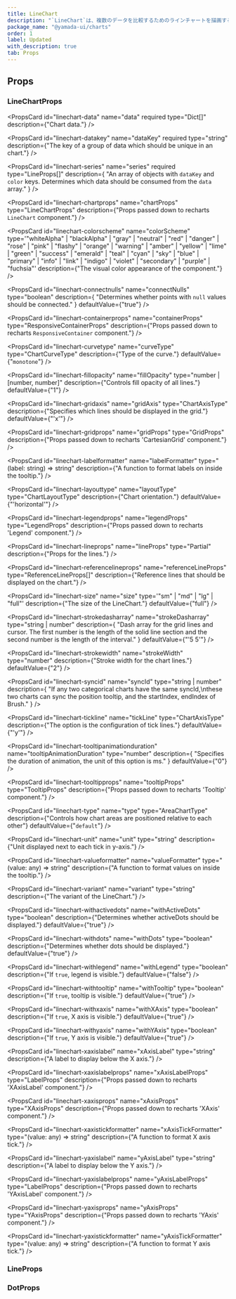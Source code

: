 ```yaml
---
title: LineChart
description: "`LineChart`は、複数のデータを比較するためのラインチャートを描画するコンポーネントです。"
package_name: "@yamada-ui/charts"
order: 1
label: Updated
with_description: true
tab: Props
---
```


## Props

### LineChartProps

<PropsCard
  id="linechart-data"
  name="data"
  required
  type="Dict<any>[]"
  description={"Chart data."}
/>

<PropsCard
  id="linechart-datakey"
  name="dataKey"
  required
  type="string"
  description={"The key of a group of data which should be unique in an chart."}
/>

<PropsCard
  id="linechart-series"
  name="series"
  required
  type="LineProps[]"
  description={
    "An array of objects with `dataKey` and `color` keys. Determines which data should be consumed from the `data` array."
  }
/>

<PropsCard id="linechart-_accept" name="_accept" type="CSSUIObject" />

<PropsCard id="linechart-_active" name="_active" type="CSSUIObject" />

<PropsCard id="linechart-_after" name="_after" type="CSSUIObject" />

<PropsCard id="linechart-_anylink" name="_anyLink" type="CSSUIObject" />

<PropsCard id="linechart-_autofill" name="_autofill" type="CSSUIObject" />

<PropsCard id="linechart-_backdrop" name="_backdrop" type="CSSUIObject" />

<PropsCard id="linechart-_before" name="_before" type="CSSUIObject" />

<PropsCard id="linechart-_between" name="_between" type="CSSUIObject" />

<PropsCard id="linechart-_blank" name="_blank" type="CSSUIObject" />

<PropsCard id="linechart-_checked" name="_checked" type="CSSUIObject" />

<PropsCard id="linechart-_cue" name="_cue" type="CSSUIObject" />

<PropsCard id="linechart-_cueregion" name="_cueRegion" type="CSSUIObject" />

<PropsCard id="linechart-_dark" name="_dark" type="CSSUIObject" />

<PropsCard id="linechart-_default" name="_default" type="CSSUIObject" />

<PropsCard id="linechart-_disabled" name="_disabled" type="CSSUIObject" />

<PropsCard id="linechart-_empty" name="_empty" type="CSSUIObject" />

<PropsCard id="linechart-_enabled" name="_enabled" type="CSSUIObject" />

<PropsCard id="linechart-_end" name="_end" type="CSSUIObject" />

<PropsCard id="linechart-_even" name="_even" type="CSSUIObject" />

<PropsCard id="linechart-_expanded" name="_expanded" type="CSSUIObject" />

<PropsCard
  id="linechart-_fileselector"
  name="_fileSelector"
  type="CSSUIObject"
/>

<PropsCard id="linechart-_filled" name="_filled" type="CSSUIObject" />

<PropsCard id="linechart-_first" name="_first" type="CSSUIObject" />

<PropsCard id="linechart-_firstletter" name="_firstLetter" type="CSSUIObject" />

<PropsCard id="linechart-_firstline" name="_firstLine" type="CSSUIObject" />

<PropsCard id="linechart-_focus" name="_focus" type="CSSUIObject" />

<PropsCard
  id="linechart-_focusvisible"
  name="_focusVisible"
  type="CSSUIObject"
/>

<PropsCard id="linechart-_focuswithin" name="_focusWithin" type="CSSUIObject" />

<PropsCard id="linechart-_fullscreen" name="_fullScreen" type="CSSUIObject" />

<PropsCard id="linechart-_grabbed" name="_grabbed" type="CSSUIObject" />

<PropsCard id="linechart-_groupaccept" name="_groupAccept" type="CSSUIObject" />

<PropsCard id="linechart-_groupactive" name="_groupActive" type="CSSUIObject" />

<PropsCard id="linechart-_groupblank" name="_groupBlank" type="CSSUIObject" />

<PropsCard
  id="linechart-_groupchecked"
  name="_groupChecked"
  type="CSSUIObject"
/>

<PropsCard
  id="linechart-_groupdisabled"
  name="_groupDisabled"
  type="CSSUIObject"
/>

<PropsCard
  id="linechart-_groupenabled"
  name="_groupEnabled"
  type="CSSUIObject"
/>

<PropsCard
  id="linechart-_groupexpanded"
  name="_groupExpanded"
  type="CSSUIObject"
/>

<PropsCard id="linechart-_groupfocus" name="_groupFocus" type="CSSUIObject" />

<PropsCard
  id="linechart-_groupfocusvisible"
  name="_groupFocusVisible"
  type="CSSUIObject"
/>

<PropsCard
  id="linechart-_groupfocuswithin"
  name="_groupFocusWithin"
  type="CSSUIObject"
/>

<PropsCard
  id="linechart-_groupgrabbed"
  name="_groupGrabbed"
  type="CSSUIObject"
/>

<PropsCard
  id="linechart-_grouphorizontal"
  name="_groupHorizontal"
  type="CSSUIObject"
/>

<PropsCard id="linechart-_grouphover" name="_groupHover" type="CSSUIObject" />

<PropsCard id="linechart-_groupidle" name="_groupIdle" type="CSSUIObject" />

<PropsCard
  id="linechart-_groupinvalid"
  name="_groupInvalid"
  type="CSSUIObject"
/>

<PropsCard id="linechart-_grouploaded" name="_groupLoaded" type="CSSUIObject" />

<PropsCard
  id="linechart-_grouploading"
  name="_groupLoading"
  type="CSSUIObject"
/>

<PropsCard
  id="linechart-_groupoptional"
  name="_groupOptional"
  type="CSSUIObject"
/>

<PropsCard
  id="linechart-_groupplaceholdershown"
  name="_groupPlaceholderShown"
  type="CSSUIObject"
/>

<PropsCard
  id="linechart-_grouppressed"
  name="_groupPressed"
  type="CSSUIObject"
/>

<PropsCard
  id="linechart-_groupreadonly"
  name="_groupReadOnly"
  type="CSSUIObject"
/>

<PropsCard
  id="linechart-_groupreadwrite"
  name="_groupReadWrite"
  type="CSSUIObject"
/>

<PropsCard id="linechart-_groupreject" name="_groupReject" type="CSSUIObject" />

<PropsCard
  id="linechart-_grouprequired"
  name="_groupRequired"
  type="CSSUIObject"
/>

<PropsCard
  id="linechart-_groupselected"
  name="_groupSelected"
  type="CSSUIObject"
/>

<PropsCard
  id="linechart-_groupuserinvalid"
  name="_groupUserInvalid"
  type="CSSUIObject"
/>

<PropsCard id="linechart-_groupvalid" name="_groupValid" type="CSSUIObject" />

<PropsCard
  id="linechart-_groupvertical"
  name="_groupVertical"
  type="CSSUIObject"
/>

<PropsCard id="linechart-_hidden" name="_hidden" type="CSSUIObject" />

<PropsCard id="linechart-_holiday" name="_holiday" type="CSSUIObject" />

<PropsCard id="linechart-_horizontal" name="_horizontal" type="CSSUIObject" />

<PropsCard id="linechart-_hover" name="_hover" type="CSSUIObject" />

<PropsCard id="linechart-_idle" name="_idle" type="CSSUIObject" />

<PropsCard
  id="linechart-_indeterminate"
  name="_indeterminate"
  type="CSSUIObject"
/>

<PropsCard id="linechart-_inrange" name="_inRange" type="CSSUIObject" />

<PropsCard id="linechart-_invalid" name="_invalid" type="CSSUIObject" />

<PropsCard id="linechart-_last" name="_last" type="CSSUIObject" />

<PropsCard id="linechart-_light" name="_light" type="CSSUIObject" />

<PropsCard id="linechart-_link" name="_link" type="CSSUIObject" />

<PropsCard id="linechart-_loaded" name="_loaded" type="CSSUIObject" />

<PropsCard id="linechart-_loading" name="_loading" type="CSSUIObject" />

<PropsCard id="linechart-_marker" name="_marker" type="CSSUIObject" />

<PropsCard id="linechart-_mediadark" name="_mediaDark" type="CSSUIObject" />

<PropsCard id="linechart-_medialight" name="_mediaLight" type="CSSUIObject" />

<PropsCard
  id="linechart-_mediareducemotion"
  name="_mediaReduceMotion"
  type="CSSUIObject"
/>

<PropsCard id="linechart-_modal" name="_modal" type="CSSUIObject" />

<PropsCard
  id="linechart-_nativeactive"
  name="_nativeActive"
  type="CSSUIObject"
/>

<PropsCard
  id="linechart-_nativechecked"
  name="_nativeChecked"
  type="CSSUIObject"
/>

<PropsCard
  id="linechart-_nativedisabled"
  name="_nativeDisabled"
  type="CSSUIObject"
/>

<PropsCard id="linechart-_nativefocus" name="_nativeFocus" type="CSSUIObject" />

<PropsCard
  id="linechart-_nativefocusvisible"
  name="_nativeFocusVisible"
  type="CSSUIObject"
/>

<PropsCard
  id="linechart-_nativefocuswithin"
  name="_nativeFocusWithin"
  type="CSSUIObject"
/>

<PropsCard
  id="linechart-_nativehidden"
  name="_nativeHidden"
  type="CSSUIObject"
/>

<PropsCard id="linechart-_nativehover" name="_nativeHover" type="CSSUIObject" />

<PropsCard
  id="linechart-_nativereadonly"
  name="_nativeReadOnly"
  type="CSSUIObject"
/>

<PropsCard
  id="linechart-_nativetarget"
  name="_nativeTarget"
  type="CSSUIObject"
/>

<PropsCard id="linechart-_nativevalid" name="_nativeValid" type="CSSUIObject" />

<PropsCard id="linechart-_notfirst" name="_notFirst" type="CSSUIObject" />

<PropsCard id="linechart-_notlast" name="_notLast" type="CSSUIObject" />

<PropsCard id="linechart-_nottarget" name="_notTarget" type="CSSUIObject" />

<PropsCard id="linechart-_odd" name="_odd" type="CSSUIObject" />

<PropsCard id="linechart-_only" name="_only" type="CSSUIObject" />

<PropsCard id="linechart-_optional" name="_optional" type="CSSUIObject" />

<PropsCard id="linechart-_outrange" name="_outRange" type="CSSUIObject" />

<PropsCard id="linechart-_outside" name="_outside" type="CSSUIObject" />

<PropsCard id="linechart-_paused" name="_paused" type="CSSUIObject" />

<PropsCard id="linechart-_peeraccept" name="_peerAccept" type="CSSUIObject" />

<PropsCard id="linechart-_peeractive" name="_peerActive" type="CSSUIObject" />

<PropsCard id="linechart-_peerblank" name="_peerBlank" type="CSSUIObject" />

<PropsCard id="linechart-_peerchecked" name="_peerChecked" type="CSSUIObject" />

<PropsCard
  id="linechart-_peerdisabled"
  name="_peerDisabled"
  type="CSSUIObject"
/>

<PropsCard id="linechart-_peerenabled" name="_peerEnabled" type="CSSUIObject" />

<PropsCard
  id="linechart-_peerexpanded"
  name="_peerExpanded"
  type="CSSUIObject"
/>

<PropsCard id="linechart-_peerfocus" name="_peerFocus" type="CSSUIObject" />

<PropsCard
  id="linechart-_peerfocusvisible"
  name="_peerFocusVisible"
  type="CSSUIObject"
/>

<PropsCard
  id="linechart-_peerfocuswithin"
  name="_peerFocusWithin"
  type="CSSUIObject"
/>

<PropsCard id="linechart-_peergrabbed" name="_peerGrabbed" type="CSSUIObject" />

<PropsCard
  id="linechart-_peerhorizontal"
  name="_peerHorizontal"
  type="CSSUIObject"
/>

<PropsCard id="linechart-_peerhover" name="_peerHover" type="CSSUIObject" />

<PropsCard id="linechart-_peeridle" name="_peerIdle" type="CSSUIObject" />

<PropsCard id="linechart-_peerinvalid" name="_peerInvalid" type="CSSUIObject" />

<PropsCard id="linechart-_peerloaded" name="_peerLoaded" type="CSSUIObject" />

<PropsCard id="linechart-_peerloading" name="_peerLoading" type="CSSUIObject" />

<PropsCard
  id="linechart-_peeroptional"
  name="_peerOptional"
  type="CSSUIObject"
/>

<PropsCard
  id="linechart-_peerplaceholdershown"
  name="_peerPlaceholderShown"
  type="CSSUIObject"
/>

<PropsCard id="linechart-_peerpressed" name="_peerPressed" type="CSSUIObject" />

<PropsCard
  id="linechart-_peerreadonly"
  name="_peerReadOnly"
  type="CSSUIObject"
/>

<PropsCard
  id="linechart-_peerreadwrite"
  name="_peerReadWrite"
  type="CSSUIObject"
/>

<PropsCard id="linechart-_peerreject" name="_peerReject" type="CSSUIObject" />

<PropsCard
  id="linechart-_peerrequired"
  name="_peerRequired"
  type="CSSUIObject"
/>

<PropsCard
  id="linechart-_peerselected"
  name="_peerSelected"
  type="CSSUIObject"
/>

<PropsCard
  id="linechart-_peeruserinvalid"
  name="_peerUserInvalid"
  type="CSSUIObject"
/>

<PropsCard id="linechart-_peervalid" name="_peerValid" type="CSSUIObject" />

<PropsCard
  id="linechart-_peervertical"
  name="_peerVertical"
  type="CSSUIObject"
/>

<PropsCard id="linechart-_picture" name="_picture" type="CSSUIObject" />

<PropsCard id="linechart-_placeholder" name="_placeholder" type="CSSUIObject" />

<PropsCard
  id="linechart-_placeholdershown"
  name="_placeholderShown"
  type="CSSUIObject"
/>

<PropsCard id="linechart-_playing" name="_playing" type="CSSUIObject" />

<PropsCard id="linechart-_pressed" name="_pressed" type="CSSUIObject" />

<PropsCard id="linechart-_print" name="_print" type="CSSUIObject" />

<PropsCard id="linechart-_readonly" name="_readOnly" type="CSSUIObject" />

<PropsCard id="linechart-_readwrite" name="_readWrite" type="CSSUIObject" />

<PropsCard id="linechart-_reject" name="_reject" type="CSSUIObject" />

<PropsCard id="linechart-_required" name="_required" type="CSSUIObject" />

<PropsCard id="linechart-_ripple" name="_ripple" type="CSSUIObject" />

<PropsCard id="linechart-_scrollbar" name="_scrollbar" type="CSSUIObject" />

<PropsCard
  id="linechart-_scrollbarbutton"
  name="_scrollbarButton"
  type="CSSUIObject"
/>

<PropsCard
  id="linechart-_scrollbarcorner"
  name="_scrollbarCorner"
  type="CSSUIObject"
/>

<PropsCard
  id="linechart-_scrollbarthumb"
  name="_scrollbarThumb"
  type="CSSUIObject"
/>

<PropsCard
  id="linechart-_scrollbartrack"
  name="_scrollbarTrack"
  type="CSSUIObject"
/>

<PropsCard
  id="linechart-_scrollbartrackpiece"
  name="_scrollbarTrackPiece"
  type="CSSUIObject"
/>

<PropsCard id="linechart-_selected" name="_selected" type="CSSUIObject" />

<PropsCard id="linechart-_selection" name="_selection" type="CSSUIObject" />

<PropsCard id="linechart-_start" name="_start" type="CSSUIObject" />

<PropsCard id="linechart-_target" name="_target" type="CSSUIObject" />

<PropsCard id="linechart-_today" name="_today" type="CSSUIObject" />

<PropsCard id="linechart-_userinvalid" name="_userInvalid" type="CSSUIObject" />

<PropsCard id="linechart-_valid" name="_valid" type="CSSUIObject" />

<PropsCard id="linechart-_vertical" name="_vertical" type="CSSUIObject" />

<PropsCard id="linechart-_visited" name="_visited" type="CSSUIObject" />

<PropsCard id="linechart-_weekend" name="_weekend" type="CSSUIObject" />

<PropsCard
  id="linechart-chartprops"
  name="chartProps"
  type="LineChartProps"
  description={"Props passed down to recharts `LineChart` component."}
/>

<PropsCard
  id="linechart-colorscheme"
  name="colorScheme"
  type='"whiteAlpha" | "blackAlpha" | "gray" | "neutral" | "red" | "danger" | "rose" | "pink" | "flashy" | "orange" | "warning" | "amber" | "yellow" | "lime" | "green" | "success" | "emerald" | "teal" | "cyan" | "sky" | "blue" | "primary" | "info" | "link" | "indigo" | "violet" | "secondary" | "purple" | "fuchsia"'
  description={"The visual color appearance of the component."}
/>

<PropsCard
  id="linechart-connectnulls"
  name="connectNulls"
  type="boolean"
  description={
    "Determines whether points with `null` values should be connected."
  }
  defaultValue={"true"}
/>

<PropsCard
  id="linechart-containerprops"
  name="containerProps"
  type="ResponsiveContainerProps"
  description={"Props passed down to recharts `ResponsiveContainer` component."}
/>

<PropsCard
  id="linechart-curvetype"
  name="curveType"
  type="ChartCurveType"
  description={"Type of the curve."}
  defaultValue={"`monotone`"}
/>

<PropsCard
  id="linechart-fillopacity"
  name="fillOpacity"
  type="number | [number, number]"
  description={"Controls fill opacity of all lines."}
  defaultValue={"1"}
/>

<PropsCard
  id="linechart-gridaxis"
  name="gridAxis"
  type="ChartAxisType"
  description={"Specifies which lines should be displayed in the grid."}
  defaultValue={"'x'"}
/>

<PropsCard
  id="linechart-gridprops"
  name="gridProps"
  type="GridProps"
  description={"Props passed down to recharts 'CartesianGrid' component."}
/>

<PropsCard
  id="linechart-labelformatter"
  name="labelFormatter"
  type="(label: string) => string"
  description={"A function to format labels on inside the tooltip."}
/>

<PropsCard
  id="linechart-layouttype"
  name="layoutType"
  type="ChartLayoutType"
  description={"Chart orientation."}
  defaultValue={"'horizontal'"}
/>

<PropsCard
  id="linechart-legendprops"
  name="legendProps"
  type="LegendProps"
  description={"Props passed down to recharts 'Legend' component."}
/>

<PropsCard
  id="linechart-lineprops"
  name="lineProps"
  type="Partial<LineProps>"
  description={"Props for the lines."}
/>

<PropsCard
  id="linechart-referencelineprops"
  name="referenceLineProps"
  type="ReferenceLineProps[]"
  description={"Reference lines that should be displayed on the chart."}
/>

<PropsCard
  id="linechart-size"
  name="size"
  type='"sm" | "md" | "lg" | "full"'
  description={"The size of the LineChart."}
  defaultValue={"full"}
/>

<PropsCard
  id="linechart-strokedasharray"
  name="strokeDasharray"
  type="string | number"
  description={
    "Dash array for the grid lines and cursor. The first number is the length of the solid line section and the second number is the length of the interval."
  }
  defaultValue={"'5 5'"}
/>

<PropsCard
  id="linechart-strokewidth"
  name="strokeWidth"
  type="number"
  description={"Stroke width for the chart lines."}
  defaultValue={"2"}
/>

<PropsCard
  id="linechart-syncid"
  name="syncId"
  type="string | number"
  description={
    "If any two categorical charts have the same syncId,\nthese two charts can sync the position tooltip, and the startIndex, endIndex of Brush."
  }
/>

<PropsCard
  id="linechart-tickline"
  name="tickLine"
  type="ChartAxisType"
  description={"The option is the configuration of tick lines."}
  defaultValue={"'y'"}
/>

<PropsCard
  id="linechart-tooltipanimationduration"
  name="tooltipAnimationDuration"
  type="number"
  description={
    "Specifies the duration of animation, the unit of this option is ms."
  }
  defaultValue={"0"}
/>

<PropsCard
  id="linechart-tooltipprops"
  name="tooltipProps"
  type="TooltipProps"
  description={"Props passed down to recharts 'Tooltip' component."}
/>

<PropsCard
  id="linechart-type"
  name="type"
  type="AreaChartType"
  description={"Controls how chart areas are positioned relative to each other"}
  defaultValue={"`default`"}
/>

<PropsCard
  id="linechart-unit"
  name="unit"
  type="string"
  description={"Unit displayed next to each tick in y-axis."}
/>

<PropsCard
  id="linechart-valueformatter"
  name="valueFormatter"
  type="(value: any) => string"
  description={"A function to format values on inside the tooltip."}
/>

<PropsCard
  id="linechart-variant"
  name="variant"
  type="string"
  description={"The variant of the LineChart."}
/>

<PropsCard
  id="linechart-withactivedots"
  name="withActiveDots"
  type="boolean"
  description={"Determines whether activeDots should be displayed."}
  defaultValue={"true"}
/>

<PropsCard
  id="linechart-withdots"
  name="withDots"
  type="boolean"
  description={"Determines whether dots should be displayed."}
  defaultValue={"true"}
/>

<PropsCard
  id="linechart-withlegend"
  name="withLegend"
  type="boolean"
  description={"If `true`, legend is visible."}
  defaultValue={"false"}
/>

<PropsCard
  id="linechart-withtooltip"
  name="withTooltip"
  type="boolean"
  description={"If `true`, tooltip is visible."}
  defaultValue={"true"}
/>

<PropsCard
  id="linechart-withxaxis"
  name="withXAxis"
  type="boolean"
  description={"If `true`, X axis is visible."}
  defaultValue={"true"}
/>

<PropsCard
  id="linechart-withyaxis"
  name="withYAxis"
  type="boolean"
  description={"If `true`, Y axis is visible."}
  defaultValue={"true"}
/>

<PropsCard
  id="linechart-xaxislabel"
  name="xAxisLabel"
  type="string"
  description={"A label to display below the X axis."}
/>

<PropsCard
  id="linechart-xaxislabelprops"
  name="xAxisLabelProps"
  type="LabelProps"
  description={"Props passed down to recharts 'XAxisLabel' component."}
/>

<PropsCard
  id="linechart-xaxisprops"
  name="xAxisProps"
  type="XAxisProps"
  description={"Props passed down to recharts 'XAxis' component."}
/>

<PropsCard
  id="linechart-xaxistickformatter"
  name="xAxisTickFormatter"
  type="(value: any) => string"
  description={"A function to format X axis tick."}
/>

<PropsCard
  id="linechart-yaxislabel"
  name="yAxisLabel"
  type="string"
  description={"A label to display below the Y axis."}
/>

<PropsCard
  id="linechart-yaxislabelprops"
  name="yAxisLabelProps"
  type="LabelProps"
  description={"Props passed down to recharts 'YAxisLabel' component."}
/>

<PropsCard
  id="linechart-yaxisprops"
  name="yAxisProps"
  type="YAxisProps"
  description={"Props passed down to recharts 'YAxis' component."}
/>

<PropsCard
  id="linechart-yaxistickformatter"
  name="yAxisTickFormatter"
  type="(value: any) => string"
  description={"A function to format Y axis tick."}
/>

### LineProps

<PropsCard id="line-_accept" name="_accept" type="CSSUIObject" />

<PropsCard id="line-_active" name="_active" type="CSSUIObject" />

<PropsCard id="line-_after" name="_after" type="CSSUIObject" />

<PropsCard id="line-_anylink" name="_anyLink" type="CSSUIObject" />

<PropsCard id="line-_autofill" name="_autofill" type="CSSUIObject" />

<PropsCard id="line-_backdrop" name="_backdrop" type="CSSUIObject" />

<PropsCard id="line-_before" name="_before" type="CSSUIObject" />

<PropsCard id="line-_between" name="_between" type="CSSUIObject" />

<PropsCard id="line-_blank" name="_blank" type="CSSUIObject" />

<PropsCard id="line-_checked" name="_checked" type="CSSUIObject" />

<PropsCard id="line-_cue" name="_cue" type="CSSUIObject" />

<PropsCard id="line-_cueregion" name="_cueRegion" type="CSSUIObject" />

<PropsCard id="line-_dark" name="_dark" type="CSSUIObject" />

<PropsCard id="line-_default" name="_default" type="CSSUIObject" />

<PropsCard id="line-_disabled" name="_disabled" type="CSSUIObject" />

<PropsCard id="line-_empty" name="_empty" type="CSSUIObject" />

<PropsCard id="line-_enabled" name="_enabled" type="CSSUIObject" />

<PropsCard id="line-_end" name="_end" type="CSSUIObject" />

<PropsCard id="line-_even" name="_even" type="CSSUIObject" />

<PropsCard id="line-_expanded" name="_expanded" type="CSSUIObject" />

<PropsCard id="line-_fileselector" name="_fileSelector" type="CSSUIObject" />

<PropsCard id="line-_filled" name="_filled" type="CSSUIObject" />

<PropsCard id="line-_first" name="_first" type="CSSUIObject" />

<PropsCard id="line-_firstletter" name="_firstLetter" type="CSSUIObject" />

<PropsCard id="line-_firstline" name="_firstLine" type="CSSUIObject" />

<PropsCard id="line-_focus" name="_focus" type="CSSUIObject" />

<PropsCard id="line-_focusvisible" name="_focusVisible" type="CSSUIObject" />

<PropsCard id="line-_focuswithin" name="_focusWithin" type="CSSUIObject" />

<PropsCard id="line-_fullscreen" name="_fullScreen" type="CSSUIObject" />

<PropsCard id="line-_grabbed" name="_grabbed" type="CSSUIObject" />

<PropsCard id="line-_groupaccept" name="_groupAccept" type="CSSUIObject" />

<PropsCard id="line-_groupactive" name="_groupActive" type="CSSUIObject" />

<PropsCard id="line-_groupblank" name="_groupBlank" type="CSSUIObject" />

<PropsCard id="line-_groupchecked" name="_groupChecked" type="CSSUIObject" />

<PropsCard id="line-_groupdisabled" name="_groupDisabled" type="CSSUIObject" />

<PropsCard id="line-_groupenabled" name="_groupEnabled" type="CSSUIObject" />

<PropsCard id="line-_groupexpanded" name="_groupExpanded" type="CSSUIObject" />

<PropsCard id="line-_groupfocus" name="_groupFocus" type="CSSUIObject" />

<PropsCard
  id="line-_groupfocusvisible"
  name="_groupFocusVisible"
  type="CSSUIObject"
/>

<PropsCard
  id="line-_groupfocuswithin"
  name="_groupFocusWithin"
  type="CSSUIObject"
/>

<PropsCard id="line-_groupgrabbed" name="_groupGrabbed" type="CSSUIObject" />

<PropsCard
  id="line-_grouphorizontal"
  name="_groupHorizontal"
  type="CSSUIObject"
/>

<PropsCard id="line-_grouphover" name="_groupHover" type="CSSUIObject" />

<PropsCard id="line-_groupidle" name="_groupIdle" type="CSSUIObject" />

<PropsCard id="line-_groupinvalid" name="_groupInvalid" type="CSSUIObject" />

<PropsCard id="line-_grouploaded" name="_groupLoaded" type="CSSUIObject" />

<PropsCard id="line-_grouploading" name="_groupLoading" type="CSSUIObject" />

<PropsCard id="line-_groupoptional" name="_groupOptional" type="CSSUIObject" />

<PropsCard
  id="line-_groupplaceholdershown"
  name="_groupPlaceholderShown"
  type="CSSUIObject"
/>

<PropsCard id="line-_grouppressed" name="_groupPressed" type="CSSUIObject" />

<PropsCard id="line-_groupreadonly" name="_groupReadOnly" type="CSSUIObject" />

<PropsCard
  id="line-_groupreadwrite"
  name="_groupReadWrite"
  type="CSSUIObject"
/>

<PropsCard id="line-_groupreject" name="_groupReject" type="CSSUIObject" />

<PropsCard id="line-_grouprequired" name="_groupRequired" type="CSSUIObject" />

<PropsCard id="line-_groupselected" name="_groupSelected" type="CSSUIObject" />

<PropsCard
  id="line-_groupuserinvalid"
  name="_groupUserInvalid"
  type="CSSUIObject"
/>

<PropsCard id="line-_groupvalid" name="_groupValid" type="CSSUIObject" />

<PropsCard id="line-_groupvertical" name="_groupVertical" type="CSSUIObject" />

<PropsCard id="line-_hidden" name="_hidden" type="CSSUIObject" />

<PropsCard id="line-_holiday" name="_holiday" type="CSSUIObject" />

<PropsCard id="line-_horizontal" name="_horizontal" type="CSSUIObject" />

<PropsCard id="line-_hover" name="_hover" type="CSSUIObject" />

<PropsCard id="line-_idle" name="_idle" type="CSSUIObject" />

<PropsCard id="line-_indeterminate" name="_indeterminate" type="CSSUIObject" />

<PropsCard id="line-_inrange" name="_inRange" type="CSSUIObject" />

<PropsCard id="line-_invalid" name="_invalid" type="CSSUIObject" />

<PropsCard id="line-_last" name="_last" type="CSSUIObject" />

<PropsCard id="line-_light" name="_light" type="CSSUIObject" />

<PropsCard id="line-_link" name="_link" type="CSSUIObject" />

<PropsCard id="line-_loaded" name="_loaded" type="CSSUIObject" />

<PropsCard id="line-_loading" name="_loading" type="CSSUIObject" />

<PropsCard id="line-_marker" name="_marker" type="CSSUIObject" />

<PropsCard id="line-_mediadark" name="_mediaDark" type="CSSUIObject" />

<PropsCard id="line-_medialight" name="_mediaLight" type="CSSUIObject" />

<PropsCard
  id="line-_mediareducemotion"
  name="_mediaReduceMotion"
  type="CSSUIObject"
/>

<PropsCard id="line-_modal" name="_modal" type="CSSUIObject" />

<PropsCard id="line-_nativeactive" name="_nativeActive" type="CSSUIObject" />

<PropsCard id="line-_nativechecked" name="_nativeChecked" type="CSSUIObject" />

<PropsCard
  id="line-_nativedisabled"
  name="_nativeDisabled"
  type="CSSUIObject"
/>

<PropsCard id="line-_nativefocus" name="_nativeFocus" type="CSSUIObject" />

<PropsCard
  id="line-_nativefocusvisible"
  name="_nativeFocusVisible"
  type="CSSUIObject"
/>

<PropsCard
  id="line-_nativefocuswithin"
  name="_nativeFocusWithin"
  type="CSSUIObject"
/>

<PropsCard id="line-_nativehidden" name="_nativeHidden" type="CSSUIObject" />

<PropsCard id="line-_nativehover" name="_nativeHover" type="CSSUIObject" />

<PropsCard
  id="line-_nativereadonly"
  name="_nativeReadOnly"
  type="CSSUIObject"
/>

<PropsCard id="line-_nativetarget" name="_nativeTarget" type="CSSUIObject" />

<PropsCard id="line-_nativevalid" name="_nativeValid" type="CSSUIObject" />

<PropsCard id="line-_notfirst" name="_notFirst" type="CSSUIObject" />

<PropsCard id="line-_notlast" name="_notLast" type="CSSUIObject" />

<PropsCard id="line-_nottarget" name="_notTarget" type="CSSUIObject" />

<PropsCard id="line-_odd" name="_odd" type="CSSUIObject" />

<PropsCard id="line-_only" name="_only" type="CSSUIObject" />

<PropsCard id="line-_optional" name="_optional" type="CSSUIObject" />

<PropsCard id="line-_outrange" name="_outRange" type="CSSUIObject" />

<PropsCard id="line-_outside" name="_outside" type="CSSUIObject" />

<PropsCard id="line-_paused" name="_paused" type="CSSUIObject" />

<PropsCard id="line-_peeraccept" name="_peerAccept" type="CSSUIObject" />

<PropsCard id="line-_peeractive" name="_peerActive" type="CSSUIObject" />

<PropsCard id="line-_peerblank" name="_peerBlank" type="CSSUIObject" />

<PropsCard id="line-_peerchecked" name="_peerChecked" type="CSSUIObject" />

<PropsCard id="line-_peerdisabled" name="_peerDisabled" type="CSSUIObject" />

<PropsCard id="line-_peerenabled" name="_peerEnabled" type="CSSUIObject" />

<PropsCard id="line-_peerexpanded" name="_peerExpanded" type="CSSUIObject" />

<PropsCard id="line-_peerfocus" name="_peerFocus" type="CSSUIObject" />

<PropsCard
  id="line-_peerfocusvisible"
  name="_peerFocusVisible"
  type="CSSUIObject"
/>

<PropsCard
  id="line-_peerfocuswithin"
  name="_peerFocusWithin"
  type="CSSUIObject"
/>

<PropsCard id="line-_peergrabbed" name="_peerGrabbed" type="CSSUIObject" />

<PropsCard
  id="line-_peerhorizontal"
  name="_peerHorizontal"
  type="CSSUIObject"
/>

<PropsCard id="line-_peerhover" name="_peerHover" type="CSSUIObject" />

<PropsCard id="line-_peeridle" name="_peerIdle" type="CSSUIObject" />

<PropsCard id="line-_peerinvalid" name="_peerInvalid" type="CSSUIObject" />

<PropsCard id="line-_peerloaded" name="_peerLoaded" type="CSSUIObject" />

<PropsCard id="line-_peerloading" name="_peerLoading" type="CSSUIObject" />

<PropsCard id="line-_peeroptional" name="_peerOptional" type="CSSUIObject" />

<PropsCard
  id="line-_peerplaceholdershown"
  name="_peerPlaceholderShown"
  type="CSSUIObject"
/>

<PropsCard id="line-_peerpressed" name="_peerPressed" type="CSSUIObject" />

<PropsCard id="line-_peerreadonly" name="_peerReadOnly" type="CSSUIObject" />

<PropsCard id="line-_peerreadwrite" name="_peerReadWrite" type="CSSUIObject" />

<PropsCard id="line-_peerreject" name="_peerReject" type="CSSUIObject" />

<PropsCard id="line-_peerrequired" name="_peerRequired" type="CSSUIObject" />

<PropsCard id="line-_peerselected" name="_peerSelected" type="CSSUIObject" />

<PropsCard
  id="line-_peeruserinvalid"
  name="_peerUserInvalid"
  type="CSSUIObject"
/>

<PropsCard id="line-_peervalid" name="_peerValid" type="CSSUIObject" />

<PropsCard id="line-_peervertical" name="_peerVertical" type="CSSUIObject" />

<PropsCard id="line-_picture" name="_picture" type="CSSUIObject" />

<PropsCard id="line-_placeholder" name="_placeholder" type="CSSUIObject" />

<PropsCard
  id="line-_placeholdershown"
  name="_placeholderShown"
  type="CSSUIObject"
/>

<PropsCard id="line-_playing" name="_playing" type="CSSUIObject" />

<PropsCard id="line-_pressed" name="_pressed" type="CSSUIObject" />

<PropsCard id="line-_print" name="_print" type="CSSUIObject" />

<PropsCard id="line-_readonly" name="_readOnly" type="CSSUIObject" />

<PropsCard id="line-_readwrite" name="_readWrite" type="CSSUIObject" />

<PropsCard id="line-_reject" name="_reject" type="CSSUIObject" />

<PropsCard id="line-_required" name="_required" type="CSSUIObject" />

<PropsCard id="line-_ripple" name="_ripple" type="CSSUIObject" />

<PropsCard id="line-_scrollbar" name="_scrollbar" type="CSSUIObject" />

<PropsCard
  id="line-_scrollbarbutton"
  name="_scrollbarButton"
  type="CSSUIObject"
/>

<PropsCard
  id="line-_scrollbarcorner"
  name="_scrollbarCorner"
  type="CSSUIObject"
/>

<PropsCard
  id="line-_scrollbarthumb"
  name="_scrollbarThumb"
  type="CSSUIObject"
/>

<PropsCard
  id="line-_scrollbartrack"
  name="_scrollbarTrack"
  type="CSSUIObject"
/>

<PropsCard
  id="line-_scrollbartrackpiece"
  name="_scrollbarTrackPiece"
  type="CSSUIObject"
/>

<PropsCard id="line-_selected" name="_selected" type="CSSUIObject" />

<PropsCard id="line-_selection" name="_selection" type="CSSUIObject" />

<PropsCard id="line-_start" name="_start" type="CSSUIObject" />

<PropsCard id="line-_target" name="_target" type="CSSUIObject" />

<PropsCard id="line-_today" name="_today" type="CSSUIObject" />

<PropsCard id="line-_userinvalid" name="_userInvalid" type="CSSUIObject" />

<PropsCard id="line-_valid" name="_valid" type="CSSUIObject" />

<PropsCard id="line-_vertical" name="_vertical" type="CSSUIObject" />

<PropsCard id="line-_visited" name="_visited" type="CSSUIObject" />

<PropsCard id="line-_weekend" name="_weekend" type="CSSUIObject" />

<PropsCard id="line-activedot" name="activeDot" type="DotProps" />

<PropsCard
  id="line-color"
  name="color"
  type='UIValue<"border" | "link" | Color | "current" | "focus" | "whiteAlpha.50" | "whiteAlpha.100" | "whiteAlpha.200" | "whiteAlpha.300" | "whiteAlpha.400" | "whiteAlpha.500" | ... 319 more ... | "link.950">'
/>

<PropsCard id="line-dimdot" name="dimDot" type="DotProps" />

<PropsCard id="line-dimline" name="dimLine" type="Partial<LineProps>" />

<PropsCard id="line-dot" name="dot" type="DotProps" />

### DotProps

<PropsCard id="dot-_accept" name="_accept" type="CSSUIObject" />

<PropsCard id="dot-_active" name="_active" type="CSSUIObject" />

<PropsCard id="dot-_after" name="_after" type="CSSUIObject" />

<PropsCard id="dot-_anylink" name="_anyLink" type="CSSUIObject" />

<PropsCard id="dot-_autofill" name="_autofill" type="CSSUIObject" />

<PropsCard id="dot-_backdrop" name="_backdrop" type="CSSUIObject" />

<PropsCard id="dot-_before" name="_before" type="CSSUIObject" />

<PropsCard id="dot-_between" name="_between" type="CSSUIObject" />

<PropsCard id="dot-_blank" name="_blank" type="CSSUIObject" />

<PropsCard id="dot-_checked" name="_checked" type="CSSUIObject" />

<PropsCard id="dot-_cue" name="_cue" type="CSSUIObject" />

<PropsCard id="dot-_cueregion" name="_cueRegion" type="CSSUIObject" />

<PropsCard id="dot-_dark" name="_dark" type="CSSUIObject" />

<PropsCard id="dot-_default" name="_default" type="CSSUIObject" />

<PropsCard id="dot-_disabled" name="_disabled" type="CSSUIObject" />

<PropsCard id="dot-_empty" name="_empty" type="CSSUIObject" />

<PropsCard id="dot-_enabled" name="_enabled" type="CSSUIObject" />

<PropsCard id="dot-_end" name="_end" type="CSSUIObject" />

<PropsCard id="dot-_even" name="_even" type="CSSUIObject" />

<PropsCard id="dot-_expanded" name="_expanded" type="CSSUIObject" />

<PropsCard id="dot-_fileselector" name="_fileSelector" type="CSSUIObject" />

<PropsCard id="dot-_filled" name="_filled" type="CSSUIObject" />

<PropsCard id="dot-_first" name="_first" type="CSSUIObject" />

<PropsCard id="dot-_firstletter" name="_firstLetter" type="CSSUIObject" />

<PropsCard id="dot-_firstline" name="_firstLine" type="CSSUIObject" />

<PropsCard id="dot-_focus" name="_focus" type="CSSUIObject" />

<PropsCard id="dot-_focusvisible" name="_focusVisible" type="CSSUIObject" />

<PropsCard id="dot-_focuswithin" name="_focusWithin" type="CSSUIObject" />

<PropsCard id="dot-_fullscreen" name="_fullScreen" type="CSSUIObject" />

<PropsCard id="dot-_grabbed" name="_grabbed" type="CSSUIObject" />

<PropsCard id="dot-_groupaccept" name="_groupAccept" type="CSSUIObject" />

<PropsCard id="dot-_groupactive" name="_groupActive" type="CSSUIObject" />

<PropsCard id="dot-_groupblank" name="_groupBlank" type="CSSUIObject" />

<PropsCard id="dot-_groupchecked" name="_groupChecked" type="CSSUIObject" />

<PropsCard id="dot-_groupdisabled" name="_groupDisabled" type="CSSUIObject" />

<PropsCard id="dot-_groupenabled" name="_groupEnabled" type="CSSUIObject" />

<PropsCard id="dot-_groupexpanded" name="_groupExpanded" type="CSSUIObject" />

<PropsCard id="dot-_groupfocus" name="_groupFocus" type="CSSUIObject" />

<PropsCard
  id="dot-_groupfocusvisible"
  name="_groupFocusVisible"
  type="CSSUIObject"
/>

<PropsCard
  id="dot-_groupfocuswithin"
  name="_groupFocusWithin"
  type="CSSUIObject"
/>

<PropsCard id="dot-_groupgrabbed" name="_groupGrabbed" type="CSSUIObject" />

<PropsCard
  id="dot-_grouphorizontal"
  name="_groupHorizontal"
  type="CSSUIObject"
/>

<PropsCard id="dot-_grouphover" name="_groupHover" type="CSSUIObject" />

<PropsCard id="dot-_groupidle" name="_groupIdle" type="CSSUIObject" />

<PropsCard id="dot-_groupinvalid" name="_groupInvalid" type="CSSUIObject" />

<PropsCard id="dot-_grouploaded" name="_groupLoaded" type="CSSUIObject" />

<PropsCard id="dot-_grouploading" name="_groupLoading" type="CSSUIObject" />

<PropsCard id="dot-_groupoptional" name="_groupOptional" type="CSSUIObject" />

<PropsCard
  id="dot-_groupplaceholdershown"
  name="_groupPlaceholderShown"
  type="CSSUIObject"
/>

<PropsCard id="dot-_grouppressed" name="_groupPressed" type="CSSUIObject" />

<PropsCard id="dot-_groupreadonly" name="_groupReadOnly" type="CSSUIObject" />

<PropsCard id="dot-_groupreadwrite" name="_groupReadWrite" type="CSSUIObject" />

<PropsCard id="dot-_groupreject" name="_groupReject" type="CSSUIObject" />

<PropsCard id="dot-_grouprequired" name="_groupRequired" type="CSSUIObject" />

<PropsCard id="dot-_groupselected" name="_groupSelected" type="CSSUIObject" />

<PropsCard
  id="dot-_groupuserinvalid"
  name="_groupUserInvalid"
  type="CSSUIObject"
/>

<PropsCard id="dot-_groupvalid" name="_groupValid" type="CSSUIObject" />

<PropsCard id="dot-_groupvertical" name="_groupVertical" type="CSSUIObject" />

<PropsCard id="dot-_hidden" name="_hidden" type="CSSUIObject" />

<PropsCard id="dot-_holiday" name="_holiday" type="CSSUIObject" />

<PropsCard id="dot-_horizontal" name="_horizontal" type="CSSUIObject" />

<PropsCard id="dot-_hover" name="_hover" type="CSSUIObject" />

<PropsCard id="dot-_idle" name="_idle" type="CSSUIObject" />

<PropsCard id="dot-_indeterminate" name="_indeterminate" type="CSSUIObject" />

<PropsCard id="dot-_inrange" name="_inRange" type="CSSUIObject" />

<PropsCard id="dot-_invalid" name="_invalid" type="CSSUIObject" />

<PropsCard id="dot-_last" name="_last" type="CSSUIObject" />

<PropsCard id="dot-_light" name="_light" type="CSSUIObject" />

<PropsCard id="dot-_link" name="_link" type="CSSUIObject" />

<PropsCard id="dot-_loaded" name="_loaded" type="CSSUIObject" />

<PropsCard id="dot-_loading" name="_loading" type="CSSUIObject" />

<PropsCard id="dot-_marker" name="_marker" type="CSSUIObject" />

<PropsCard id="dot-_mediadark" name="_mediaDark" type="CSSUIObject" />

<PropsCard id="dot-_medialight" name="_mediaLight" type="CSSUIObject" />

<PropsCard
  id="dot-_mediareducemotion"
  name="_mediaReduceMotion"
  type="CSSUIObject"
/>

<PropsCard id="dot-_modal" name="_modal" type="CSSUIObject" />

<PropsCard id="dot-_nativeactive" name="_nativeActive" type="CSSUIObject" />

<PropsCard id="dot-_nativechecked" name="_nativeChecked" type="CSSUIObject" />

<PropsCard id="dot-_nativedisabled" name="_nativeDisabled" type="CSSUIObject" />

<PropsCard id="dot-_nativefocus" name="_nativeFocus" type="CSSUIObject" />

<PropsCard
  id="dot-_nativefocusvisible"
  name="_nativeFocusVisible"
  type="CSSUIObject"
/>

<PropsCard
  id="dot-_nativefocuswithin"
  name="_nativeFocusWithin"
  type="CSSUIObject"
/>

<PropsCard id="dot-_nativehidden" name="_nativeHidden" type="CSSUIObject" />

<PropsCard id="dot-_nativehover" name="_nativeHover" type="CSSUIObject" />

<PropsCard id="dot-_nativereadonly" name="_nativeReadOnly" type="CSSUIObject" />

<PropsCard id="dot-_nativetarget" name="_nativeTarget" type="CSSUIObject" />

<PropsCard id="dot-_nativevalid" name="_nativeValid" type="CSSUIObject" />

<PropsCard id="dot-_notfirst" name="_notFirst" type="CSSUIObject" />

<PropsCard id="dot-_notlast" name="_notLast" type="CSSUIObject" />

<PropsCard id="dot-_nottarget" name="_notTarget" type="CSSUIObject" />

<PropsCard id="dot-_odd" name="_odd" type="CSSUIObject" />

<PropsCard id="dot-_only" name="_only" type="CSSUIObject" />

<PropsCard id="dot-_optional" name="_optional" type="CSSUIObject" />

<PropsCard id="dot-_outrange" name="_outRange" type="CSSUIObject" />

<PropsCard id="dot-_outside" name="_outside" type="CSSUIObject" />

<PropsCard id="dot-_paused" name="_paused" type="CSSUIObject" />

<PropsCard id="dot-_peeraccept" name="_peerAccept" type="CSSUIObject" />

<PropsCard id="dot-_peeractive" name="_peerActive" type="CSSUIObject" />

<PropsCard id="dot-_peerblank" name="_peerBlank" type="CSSUIObject" />

<PropsCard id="dot-_peerchecked" name="_peerChecked" type="CSSUIObject" />

<PropsCard id="dot-_peerdisabled" name="_peerDisabled" type="CSSUIObject" />

<PropsCard id="dot-_peerenabled" name="_peerEnabled" type="CSSUIObject" />

<PropsCard id="dot-_peerexpanded" name="_peerExpanded" type="CSSUIObject" />

<PropsCard id="dot-_peerfocus" name="_peerFocus" type="CSSUIObject" />

<PropsCard
  id="dot-_peerfocusvisible"
  name="_peerFocusVisible"
  type="CSSUIObject"
/>

<PropsCard
  id="dot-_peerfocuswithin"
  name="_peerFocusWithin"
  type="CSSUIObject"
/>

<PropsCard id="dot-_peergrabbed" name="_peerGrabbed" type="CSSUIObject" />

<PropsCard id="dot-_peerhorizontal" name="_peerHorizontal" type="CSSUIObject" />

<PropsCard id="dot-_peerhover" name="_peerHover" type="CSSUIObject" />

<PropsCard id="dot-_peeridle" name="_peerIdle" type="CSSUIObject" />

<PropsCard id="dot-_peerinvalid" name="_peerInvalid" type="CSSUIObject" />

<PropsCard id="dot-_peerloaded" name="_peerLoaded" type="CSSUIObject" />

<PropsCard id="dot-_peerloading" name="_peerLoading" type="CSSUIObject" />

<PropsCard id="dot-_peeroptional" name="_peerOptional" type="CSSUIObject" />

<PropsCard
  id="dot-_peerplaceholdershown"
  name="_peerPlaceholderShown"
  type="CSSUIObject"
/>

<PropsCard id="dot-_peerpressed" name="_peerPressed" type="CSSUIObject" />

<PropsCard id="dot-_peerreadonly" name="_peerReadOnly" type="CSSUIObject" />

<PropsCard id="dot-_peerreadwrite" name="_peerReadWrite" type="CSSUIObject" />

<PropsCard id="dot-_peerreject" name="_peerReject" type="CSSUIObject" />

<PropsCard id="dot-_peerrequired" name="_peerRequired" type="CSSUIObject" />

<PropsCard id="dot-_peerselected" name="_peerSelected" type="CSSUIObject" />

<PropsCard
  id="dot-_peeruserinvalid"
  name="_peerUserInvalid"
  type="CSSUIObject"
/>

<PropsCard id="dot-_peervalid" name="_peerValid" type="CSSUIObject" />

<PropsCard id="dot-_peervertical" name="_peerVertical" type="CSSUIObject" />

<PropsCard id="dot-_picture" name="_picture" type="CSSUIObject" />

<PropsCard id="dot-_placeholder" name="_placeholder" type="CSSUIObject" />

<PropsCard
  id="dot-_placeholdershown"
  name="_placeholderShown"
  type="CSSUIObject"
/>

<PropsCard id="dot-_playing" name="_playing" type="CSSUIObject" />

<PropsCard id="dot-_pressed" name="_pressed" type="CSSUIObject" />

<PropsCard id="dot-_print" name="_print" type="CSSUIObject" />

<PropsCard id="dot-_readonly" name="_readOnly" type="CSSUIObject" />

<PropsCard id="dot-_readwrite" name="_readWrite" type="CSSUIObject" />

<PropsCard id="dot-_reject" name="_reject" type="CSSUIObject" />

<PropsCard id="dot-_required" name="_required" type="CSSUIObject" />

<PropsCard id="dot-_ripple" name="_ripple" type="CSSUIObject" />

<PropsCard id="dot-_scrollbar" name="_scrollbar" type="CSSUIObject" />

<PropsCard
  id="dot-_scrollbarbutton"
  name="_scrollbarButton"
  type="CSSUIObject"
/>

<PropsCard
  id="dot-_scrollbarcorner"
  name="_scrollbarCorner"
  type="CSSUIObject"
/>

<PropsCard id="dot-_scrollbarthumb" name="_scrollbarThumb" type="CSSUIObject" />

<PropsCard id="dot-_scrollbartrack" name="_scrollbarTrack" type="CSSUIObject" />

<PropsCard
  id="dot-_scrollbartrackpiece"
  name="_scrollbarTrackPiece"
  type="CSSUIObject"
/>

<PropsCard id="dot-_selected" name="_selected" type="CSSUIObject" />

<PropsCard id="dot-_selection" name="_selection" type="CSSUIObject" />

<PropsCard id="dot-_start" name="_start" type="CSSUIObject" />

<PropsCard id="dot-_target" name="_target" type="CSSUIObject" />

<PropsCard id="dot-_today" name="_today" type="CSSUIObject" />

<PropsCard id="dot-_userinvalid" name="_userInvalid" type="CSSUIObject" />

<PropsCard id="dot-_valid" name="_valid" type="CSSUIObject" />

<PropsCard id="dot-_vertical" name="_vertical" type="CSSUIObject" />

<PropsCard id="dot-_visited" name="_visited" type="CSSUIObject" />

<PropsCard id="dot-_weekend" name="_weekend" type="CSSUIObject" />
